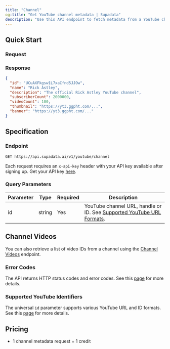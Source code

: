 ```yaml
---
title: "Channel"
og:title: "Get YouTube channel metadata | Supadata"
description: "Use this API endpoint to fetch metadata from a YouTube channel including name, description, subscriber count, and more."
---
```



## Quick Start

### Request

<CodeGroup>
  <ChannelNode />
  <ChannelPython />
  <ChannelCURL />
</CodeGroup>

### Response

```json
{
  "id": "UCuAXFkgsw1L7xaCfnd5JJOw",
  "name": "Rick Astley",
  "description": "The official Rick Astley YouTube channel",
  "subscriberCount": 2000000,
  "videoCount": 100,
  "thumbnail": "https://yt3.ggpht.com/...",
  "banner": "https://yt3.ggpht.com/..."
}
```

## Specification

### Endpoint

`GET https://api.supadata.ai/v1/youtube/channel`

Each request requires an `x-api-key` header with your API key available after signing up. Get your API key [here](https://dash.supadata.ai/organizations/api-key).

### Query Parameters

| Parameter | Type   | Required | Description                                                                                             |
| --------- | ------ | -------- | ------------------------------------------------------------------------------------------------------- |
| id        | string | Yes      | YouTube channel URL, handle or ID. See [Supported YouTube URL Formats](/youtube/supported-url-formats). |

## Channel Videos

You can also retrieve a list of video IDs from a channel using the [Channel Videos](/youtube/channel-videos) endpoint.

### Error Codes

The API returns HTTP status codes and error codes. See this [page](/errors) for more details.

### Supported YouTube Identifiers

The universal `id` parameter supports various YouTube URL and ID formats. See this [page](/youtube/supported-url-formats) for more details.

## Pricing

- 1 channel metadata request = 1 credit
